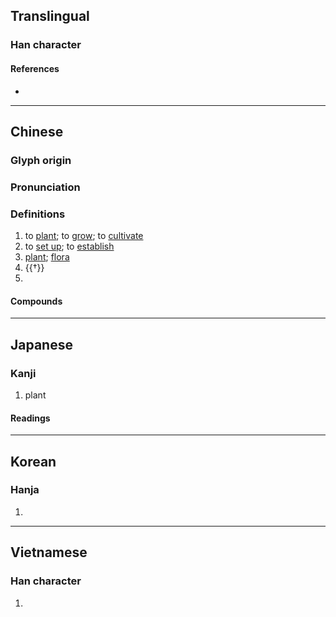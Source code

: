 {{character info}}
==Translingual==

===Han character===
{{Han char|rn=75|rad=木|as=08|sn=12|four=44916|canj=DJBM|ids=⿰木直}}

====References====
* {{Han ref|kx=0536.100|dkj=15023|dj=0923.230|hdz=21225.080|uh=690D|ud=26893|bh=B4D3|bd=46291}}

----

==Chinese==
{{zh-forms|alt=𰗝-second round simplified}}

===Glyph origin===
{{Han etym}}

===Pronunciation===
{{zh-pron
|m=zhí
|m-s=
|c=zik6
|c-t=
|g=
|h=pfs=
|j=
|mb=
|md=
|mn=qz:sia̍k/xm,zz:se̍k/qz,tw,xm,zz:si̍t/tw:ti̍t
|mn_note=sia̍k/se̍k - literary; si̍t - vernacular
|mn-t=sig8
|w=
|x=
|mc=y
|oc=y
|cat=v,n
}}

===Definitions===
{{zh-hanzi}}

# to [[plant]]; to [[grow]]; to [[cultivate]]
# to [[set up]]; to [[establish]]
# [[plant]]; [[flora]]
# {{†}} {{rfdef|zh}}
# {{surname|zh}}

====Compounds====
{{zh-der|下等植物|人工植牙|動植物|卵子移植|原生植物|單花植物|器官移植|培植|孢子植物|室內植物|寄生植物|密植|常綠植物|庭園植物|弱植|心臟移植|懶人植物|手植|扶植|捕蟲植物|攀緣植物|旱性植物|曹植|有毒植物|木本植物|栽培植物|栽植|植基|植床|植株|植樹|植樹節|植牙|植物|植物人|植物園|植物學|植物油|植物激素|植物纖維|植物群落|植物誌|植物馴化|植皮手術|植群|植耳|植苗|植被|植足|植黨|植黨營私|歸化植物|水生植物|浮生植物|溫帶植物|潘植|球根植物|皮下移植|移植|種植|種植義齒|等高種植|綠色植物|纖維植物|肆奸植黨|胎生植物|腐植土|腐植質|腐生植物|苔蘚植物|草本植物|著生植物|葉狀植物|蔓生植物|蕨類植物|藤本植物|藥用植物|藻菌植物|蘚苔植物|被子植物|裸子植物|觀葉植物|觀賞植物|誤植|附生植物|陰地植物|陰性植物|陽性植物|隱花植物|顯花植物|飛潛動植|食蟲植物|骨髓移植|高山植物|高等植物|鹽生植物}}

----

==Japanese==

===Kanji===
{{ja-kanji|grade=3|rs=木08}}

# plant

====Readings====
{{ja-readings
|goon=じき
|kanon=しょく, ち
|kun=う-える, う-わる, た-てる
}}

----

==Korean==

===Hanja===
{{ko-hanja|hangeul=[[식]], [[치]]|eumhun=|rv=sik, chi|mr=sik, ch'i|y=sik, chi}}

# {{rfdef|ko|sort=木08}}

----

==Vietnamese==

===Han character===
{{vi-hantu|[[thực]]|rs=木08}}

# {{rfdef|vi|sort=木08}}